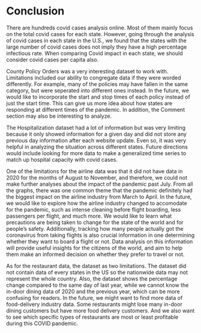 # Conclusion

There are hundreds covid cases analysis online. Most of them mainly focus on the total covid cases for each state. However, going through the analysis of covid cases in each state in the U.S., we found that the states with the large number of covid cases does not imply they have a high percentage infectious rate. When comparing Covid impact in each state, we should consider covid cases per capita also. <br>

County Policy Orders was a very interesting dataset to work with. Limitations included our ability to congregate data if they were worded differently. For example, many of the policies may have fallen in the same category, but were seperated into different ones instead. In the future, we would like to incorporate the start and stop times of each policy instead of just the start time. This can give us more idea about how states are responding at different times of the pandemic. In addition, the Comment section may also be interesting to analyze. <br>

The Hospitalization dataset had a lot of information but was very limiting because it only showed information for a given day and did not store any previous day information after each website update. Even so, it was very helpful in analyzing the situation across different states. Future directions would include looking for more data to make a generalized time series to match up hospital capacity with covid cases. <br>

One of the limitations for the airline data was that it did not have data in 2020 for the months of August to November, and therefore, we could not make further analyses about the impact of the pandemic past July. From all the graphs, there was one common theme that the pandemic definitely had the biggest impact on the airline industry from March to April.  In the future, we would like to explore how the airline industry changed to accomodate for the pandemic, such as intense cleaning before flight boarding, less passengers per flight, and much more. We would like to learn what precautions are being taken to change for the state of the world and for people's safety. Additionally, tracking how many people actually got the coronavirus from taking flights is also crucial information in one determining whether they want to board a flight or not. Data analysis on this information will provide useful insights for the citizens of the world, and aim to help them make an informed decision on whether they prefer to travel or not. 

As for the restaurant data, the dataset as two limitations. The dataset did not contain data of every states in the US so the nationwide data may not represent the whole country. Also, the dataset shows the percentage change compared to the same day of last year, while we cannot know the in-door dining data of 2020 and the previous year, which can be more confusing for readers. In the future, we might want to find more data of food-delivery industry data. Some restaurants might lose many in-door dining customers but have more food delivery customers. And we also want to see which specific types of restaurants are most or least profitable during this COVID pandemic.

